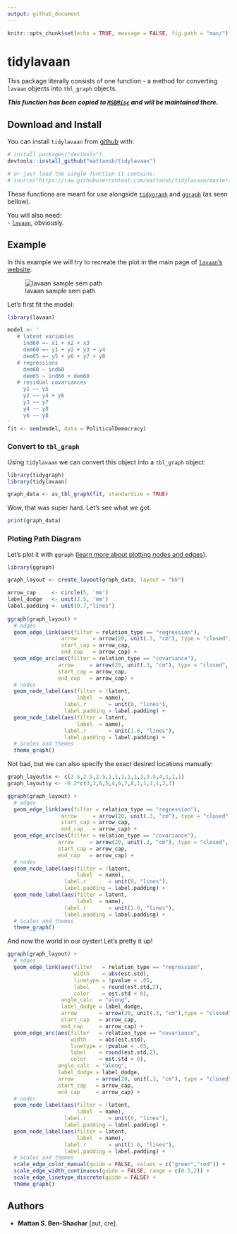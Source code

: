 ```yaml
---
output: github_document
---
```


```r
knitr::opts_chunk$set(echo = TRUE, message = FALSE, fig.path = "man/")
```

# tidylavaan

This package literally consists of one function - a method for converting `lavaan` objects into `tbl_graph` objects.

***This function has been copied to [`MSBMisc`](https://github.com/mattansb/MSBMisc) and will be maintained there.***

## Download and Install

You can install `tidylavaan` from [github](https://github.com/mattansb/tidylavaan) with:

```R
# install.packages("devtools")
devtools::install_github("mattansb/tidylavaan")

# or just load the single function it contains:
# source("https://raw.githubusercontent.com/mattansb/tidylavaan/master/R/tidylavaan.R")
```

These functions are meant for use alongside [`tidygraph`]( https://CRAN.R-project.org/package=tidygraph) and [`ggraph`]( https://CRAN.R-project.org/package=ggraph) (as seen bellow).

You will also need:  
  - [`lavaan`](https://cran.r-project.org/package=lavaan), obviously.

## Example

In this example we will try to recreate the plot in the main page of [`lavaan`'s website](http://lavaan.ugent.be/):


![lavaan sample sem path](http://lavaan.ugent.be/tutorial/figure/sem.png)

Let's first fit the model:

```r
library(lavaan)

model <- '
   # latent variables
     ind60 =~ x1 + x2 + x3
     dem60 =~ y1 + y2 + y3 + y4
     dem65 =~ y5 + y6 + y7 + y8
   # regressions
     dem60 ~ ind60
     dem65 ~ ind60 + dem60
   # residual covariances
     y1 ~~ y5
     y2 ~~ y4 + y6
     y3 ~~ y7
     y4 ~~ y8
     y6 ~~ y8
'
fit <- sem(model, data = PoliticalDemocracy)
```

### Convert to `tbl_graph`

Using `tidylavaan` we can convert this object into a `tbl_graph` object:

```r
library(tidygraph)
library(tidylavaan)

graph_data <- as_tbl_graph(fit, standardize = TRUE)
```

Wow, that was super hard. Let's see what we got.

```r
print(graph_data)
```

### Ploting Path Diagram

Let's plot it with `ggraph` ([learn more about plotting nodes and edges](https://github.com/thomasp85/ggraph)).

```r
library(ggraph)

graph_layout <- create_layout(graph_data, layout = "kk")

arrow_cap     <- circle(5, 'mm')
label_dodge   <- unit(2.5, 'mm')
label.padding <- unit(0.7,"lines")
  
ggraph(graph_layout) + 
  # edges
  geom_edge_link(aes(filter = relation_type == "regression"),
                 arrow     = arrow(20, unit(.3, "cm"), type = "closed"),
                 start_cap = arrow_cap,
                 end_cap   = arrow_cap) +
  geom_edge_arc(aes(filter = relation_type == "covariance"),
                arrow     = arrow(20, unit(.3, "cm"), type = "closed", ends = "both"),
                start_cap = arrow_cap,
                end_cap   = arrow_cap) +
  # nodes
  geom_node_label(aes(filter = !latent,
                      label  = name),
                  label.r       = unit(0, "lines"),
                  label.padding = label.padding) +
  geom_node_label(aes(filter = latent,
                      label  = name),
                  label.r       = unit(1.0, "lines"),
                  label.padding = label.padding) +
  # Scales and themes
  theme_graph()
```

Not bad, but we can also specify the exact desired locations manually:

```r
graph_layout$x <- c(3.5,2.5,2.5,1,1,1,1,1,3,3.5,4,1,1,1)
graph_layout$y <- -0.2*c(3,3,6,5,4,6,7,8,1,1,1,1,2,3)

ggraph(graph_layout) + 
  # edges
  geom_edge_link(aes(filter = relation_type == "regression"),
                 arrow     = arrow(20, unit(.3, "cm"), type = "closed"),
                 start_cap = arrow_cap,
                 end_cap   = arrow_cap) +
  geom_edge_arc(aes(filter = relation_type == "covariance"),
                arrow     = arrow(20, unit(.3, "cm"), type = "closed", ends = "both"),
                start_cap = arrow_cap,
                end_cap   = arrow_cap) +
  # nodes
  geom_node_label(aes(filter = !latent,
                      label  = name),
                  label.r       = unit(0, "lines"),
                  label.padding = label.padding) +
  geom_node_label(aes(filter = latent,
                      label  = name),
                  label.r       = unit(1.0, "lines"),
                  label.padding = label.padding) +
  # Scales and themes
  theme_graph()
```

And now the world in our oyster! Let's pretty it up!

```r
ggraph(graph_layout) + 
  # edges
  geom_edge_link(aes(filter   = relation_type == "regression", 
                     width    = abs(est.std),
                     linetype = !pvalue < .05,
                     label    = round(est.std,2),
                     color    = est.std < 0),
                 angle_calc  = "along",
                 label_dodge = label_dodge,
                 arrow       = arrow(20, unit(.3, "cm"),type = "closed"),
                 start_cap   = arrow_cap,
                 end_cap     = arrow_cap) +
  geom_edge_arc(aes(filter   = relation_type == "covariance",
                    width    = abs(est.std),
                    linetype = !pvalue < .05,
                    label    = round(est.std,2),
                    color    = est.std < 0),
                angle_calc  = "along",
                label_dodge = label_dodge,
                arrow       = arrow(20, unit(.3, "cm"), type = "closed", ends = "both"),
                start_cap   = arrow_cap,
                end_cap     = arrow_cap) +
  # nodes
  geom_node_label(aes(filter = !latent,
                      label  = name),
                  label.r       = unit(0, "lines"),
                  label.padding = label.padding) +
  geom_node_label(aes(filter = latent,
                      label  = name),
                  label.r       = unit(1.0, "lines"),
                  label.padding = label.padding) +
  # Scales and themes
  scale_edge_color_manual(guide = FALSE, values = c("green","red")) +
  scale_edge_width_continuous(guide = FALSE, range = c(0.5,2)) +
  scale_edge_linetype_discrete(guide = FALSE) +
  theme_graph()
```


## Authors

  - **Mattan S. Ben-Shachar** [aut, cre].
